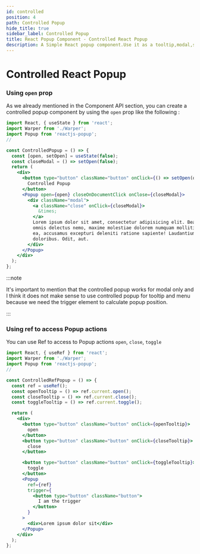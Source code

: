 ```yaml
---
id: controlled
position: 4
path: Controlled Popup
hide_title: true
sidebar_label: Controlled Popup
title: React Popup Component - Controlled React Popup
description: A Simple React popup component.Use it as a tooltip,modal,sub-menu and match more, In this Tuto, we introduce how you can create a controlled popup, so you can control you popup state completely ...
---
```



# Controlled React Popup

### Using `open` prop

As we already mentioned in the Component API section, you can create a controlled popup component by using the `open` prop like the following :

<ControlledPopup />

```jsx
import React, { useState } from 'react';
import Warper from './Warper';
import Popup from 'reactjs-popup';
//

const ControlledPopup = () => {
  const [open, setOpen] = useState(false);
  const closeModal = () => setOpen(false);
  return (
    <div>
      <button type="button" className="button" onClick={() => setOpen(o => !o)}>
        Controlled Popup
      </button>
      <Popup open={open} closeOnDocumentClick onClose={closeModal}>
        <div className="modal">
          <a className="close" onClick={closeModal}>
            &times;
          </a>
          Lorem ipsum dolor sit amet, consectetur adipisicing elit. Beatae magni
          omnis delectus nemo, maxime molestiae dolorem numquam mollitia, voluptate
          ea, accusamus excepturi deleniti ratione sapiente! Laudantium, aperiam
          doloribus. Odit, aut.
        </div>
      </Popup>
    </div>
  );
};
```

:::note

It's important to mention that the controlled popup works for modal only and I think it does not make sense to use controlled popup for tooltip and menu because we need the trigger element to calculate popup position.

:::

### Using ref to access Popup actions

You can use Ref to access to Popup actions `open`, `close`, `toggle`

<ControlledRefPopup />

```jsx
import React, { useRef } from 'react';
import Warper from './Warper';
import Popup from 'reactjs-popup';
//

const ControlledRefPopup = () => {
  const ref = useRef();
  const openTooltip = () => ref.current.open();
  const closeTooltip = () => ref.current.close();
  const toggleTooltip = () => ref.current.toggle();

  return (
    <div>
      <button type="button" className="button" onClick={openTooltip}>
        open
      </button>
      <button type="button" className="button" onClick={closeTooltip}>
        close
      </button>

      <button type="button" className="button" onClick={toggleTooltip}>
        toggle
      </button>
      <Popup
        ref={ref}
        trigger={
          <button type="button" className="button">
            I am the trigger
          </button>
        }
      >
        <div>Lorem ipsum dolor sit</div>
      </Popup>
    </div>
  );
};
```
